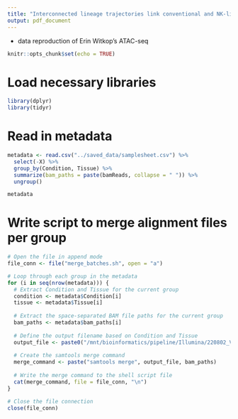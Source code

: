 ```yaml
---
title: "Interconnected lineage trajectories link conventional and NK-like exhausted CD8+ T cells beneficial in T1D"
output: pdf_document
---
```


 - data reproduction of Erin Witkop's ATAC-seq
 
```r
knitr::opts_chunk$set(echo = TRUE)
```

# Load necessary libraries

```r

library(dplyr)
library(tidyr)

```

# Read in metadata

```r

metadata <- read.csv("../saved_data/samplesheet.csv") %>%
  select(-X) %>%
  group_by(Condition, Tissue) %>%
  summarize(bam_paths = paste(bamReads, collapse = " ")) %>%
  ungroup()

metadata

```

# Write script to merge alignment files per group

```r

# Open the file in append mode
file_conn <- file("merge_batches.sh", open = "a")

# Loop through each group in the metadata
for (i in seq(nrow(metadata))) {
  # Extract Condition and Tissue for the current group
  condition <- metadata$Condition[i]
  tissue <- metadata$Tissue[i]
  
  # Extract the space-separated BAM file paths for the current group
  bam_paths <- metadata$bam_paths[i]
  
  # Define the output filename based on Condition and Tissue
  output_file <- paste0("/mnt/bioinformatics/pipeline/Illumina/220802_VH00126_203_AAAMVKNHV/Project_P452-3Processed_globus_220807/merged_alignments/merged_", condition, "_", tissue, ".bam")
  
  # Create the samtools merge command
  merge_command <- paste("samtools merge", output_file, bam_paths)
  
  # Write the merge command to the shell script file
  cat(merge_command, file = file_conn, "\n")
}

# Close the file connection
close(file_conn)

```
